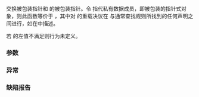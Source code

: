 {{cpp/experimental/propagate_const/title|swap}}
{{cpp/experimental/lib extensions 2/propagate_const/navbar}}

{{ddcl|since=libfund_ts_2|1= 
constexpr void swap( propagate_const &amp; pt ) noexcept(/* 见下文 */);
}}

交换被包装指针和 {{tt|pt}} 的被包装指针。令 {{tt|t_}} 指代私有数据成员，即被包装的指针式对象，则此函数等价于 {{c|swap(t_, pt.t_)}}，其中对 {{tt|swap}} 的重载决议在 {{lc|std::swap}} 与通常查找规则所找到的任何声明之间进行，如在{{named req|Swappable}}中描述。

若 {{tt|T}} 的左值不满足{{named req|Swappable}}则行为未定义。

===参数===
{{par begin}}
{{par | pt  |要与之交换的另一 {{tt|propagate_const}} 对象}}
{{par end}}

===异常===
{{rev begin}}
{{rev|since=libfund_ts_2|
{{noexcept|noexcept(swap(t_, pt.t_))}}&lt;!-- LWG 2561/3413 --&gt;异常说明中标识符 {{tt|swap}} 的查找找到上述的重载，并且不找到成员函数自身，使得异常说明等价于 C++17 {{lc|std::is_nothrow_swappable}}。
}}
{{rev|since=libfund_ts_3|
{{noexcept|std::is_nothrow_swappable_v&lt;T&gt;}}
}}
{{rev end}}

===缺陷报告===
{{dr list begin}}
{{dr list item|wg=lwg|dr=3413|std=LFTSv2|before=异常说明为谬构|after=使之为良构}}
{{dr list end}}

{{langlinks|en|es|ja}}